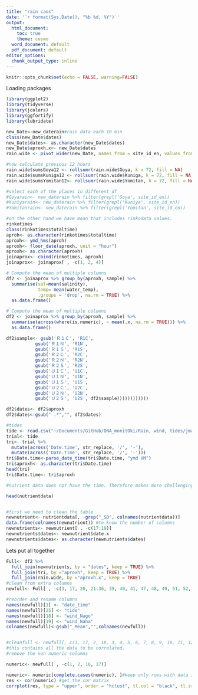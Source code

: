 ```yaml
---
title: "rain caos"
date: '`r format(Sys.Date(), "%b %d, %Y")`'
output:
  html_document:
    toc: true
    theme: cosmo
  word_document: default
  pdf_document: default
editor_options: 
  chunk_output_type: inline
---
```


```r
knitr::opts_chunk$set(echo = FALSE, warning=FALSE)
```


Loading packages
```r
library(ggplot2)
library(tidyverse)
library(jcolors)
library(ggfortify)
library(lubridate)
```

```r
new_Date<-new_daterain#rain data each 10 min
class(new_Date$dates)
new_Date$dates<- as.character(new_Date$dates)
new_Date$aproxh.x<- new_Date$dates
rain.wide <- pivot_wider(new_Date, names_from = site_id_en, values_from = acc_Rain)

#now calculate previous 12 hours
rain.wide$sumsGoya12 <- rollsumr(rain.wide$Goya, k = 72, fill = NA)
rain.wide$sumsKuniga12 <- rollsumr(rain.wide$Kuniga, k = 72, fill = NA)
rain.wide$sumsYomitan12<- rollsumr(rain.wide$Yomitan, k = 72, fill = NA)

#select each of the places in different df
#Goyarain<- new_daterain %>% filter(grepl('Goya', site_id_en))
#Kuniyarain<- new_daterain %>% filter(grepl('Kuniya', site_id_en))
#Yomitanrain<- new_daterain %>% filter(grepl('Yomitan', site_id_en))

#on the other hand we have mean that includes rinkodata values.
rinkotimes
class(rinkotimes$totaltime)
aproh<- as.character(rinkotimes$totaltime)
aproxh<- ymd_hms(aproh)
aproxh<- floor_date(aproxh, unit = "hour")
aproxh<- as.character(aproxh)
joinaprox<- cbind(rinkotimes, aproxh)
joinaprox<- joinaprox[ , -c(1, 2, 4)]

# Compute the mean of multiple columns
df2 <- joinaprox %>% group_by(aproxh, sample) %>% 
  summarise(sal=mean(salinity),
            temp= mean(water_temp),
            .groups = 'drop', na.rm = TRUE) %>%
  as.data.frame()

# Compute the mean of multiple columns
df2 <- joinaprox %>% group_by(aproxh, sample) %>% 
  summarise(across(where(is.numeric), ~ mean(.x, na.rm = TRUE))) %>%
  as.data.frame()

df2$sample<- gsub('Ｒ１Ｃ', 'R1C',
           gsub('Ｒ１Ｎ', 'R1N',
           gsub('Ｒ１Ｓ', 'R1S', 
           gsub('Ｒ２Ｃ', 'R2C', 
           gsub('Ｒ２Ｎ', 'R2N', 
           gsub('Ｒ２Ｓ', 'R2S',       
           gsub('Ｕ１Ｃ', 'U1C', 
           gsub('Ｕ１Ｎ', 'U1N',
           gsub('Ｕ１Ｓ', 'U1S',
           gsub('Ｕ２Ｃ', 'U2C',
           gsub('Ｕ２Ｎ', 'U2N',
           gsub('Ｕ２Ｓ', 'U2S', df2$sample))))))))))))

df2$dates<- df2$aproxh
df2$dates<-gsub(" .*","", df2$dates)

#tides
tide <- read.csv("~/Documents/GitHub/DNA_monitOki/Rain, wind, tides/jma_hourly_tidelevel.csv")
trial<- tide
tri<- trial %>%
  mutate(across('Date.time', str_replace, '/', '-'),
  mutate(across('Date.time', str_replace, '/', '-')))
tri$Date.time<-parse_date_time(tri$Date.time, "ymd HM")
tri$aproxh<- as.character(tri$Date.time)
head(tri)
tri$Date.time<- tri$aproxh

#nutrient data does not have the time. Therefore makes more challenging the full join. We take the df "nutrientdata" from the Rain_wind Rmarkdown which contains same data but only for dates (not times included). This df also includes average wind data

head(nutrientdata)


#first we need to clean the table
newnutrient<- nutrientdata[, -grep("_SD", colnames(nutrientdata))]
data.frame(colnames(newnutrient)) #to know the number of columns
newnutrients<- newnutrient[ , -c(17:19)]
newnutrients$dates<- newnutrient$date.x
newnutrients$dates<- as.character(newnutrients$dates)

```

Lets put all together
```r

Full<- df2 %>%
  full_join(newnutrients, by = "dates", keep = TRUE) %>%
  full_join(tri, by ="aproxh", keep = TRUE) %>%
  full_join(rain.wide, by ="aproxh.x", keep = TRUE)
#clean from extra columns
newfull<- Full[ , -c(3, 17, 20, 21:36, 39, 40, 41, 47, 48, 49, 51, 52, 53, 54, 55, 56)]

#reorder and rename columns
names(newfull)[1] <- "date_time"
names(newfull)[25] <- "tide"
names(newfull)[18] <- "wind_Nago"
names(newfull)[19] <- "wind_Naha"
colnames(newfull)<-gsub("_Mean","",colnames(newfull))


#cleanfull <- newfull[, c(1, 17, 2, 18, 3, 4, 5, 6, 7, 8, 9, 10, 11, 12, 13, 14, 15, 16, 19, 20, 21, 22, 23, 24, 25, 26, 27, 28, 29, 30, 31, 32)]
#this contains all the data to be correlated. 
#remove the non numeric columns

numeric<- newfull[ , -c(1, 2, 16, 17)]

```

```r
numeric<- numeric[complete.cases(numeric), ]#keep only rows with data in all the cases
res <- cor(numeric) #get the cor matrix
corrplot(res, type = "upper", order = "hclust", tl.col = "black", tl.srt = 45) # correlation plot
```

